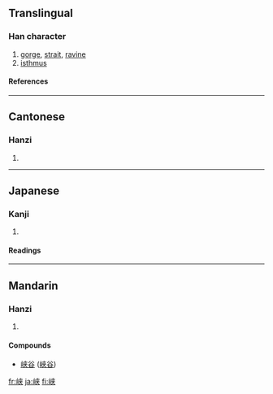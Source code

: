 {{see|峽}}

==Translingual==
===Han character===
{{Han char|rn=46|rad=山|as=06|sn=9|four=|canj=山大廿 (UKT)}}
# [[gorge]], [[strait]], [[ravine]]
# [[isthmus]]
====References====
{{Han ref|kx=0311.061|dkj=08068|hdz=10770.040|uh=5CE1|ud=23777}}
----
==Cantonese==
===Hanzi===
{{yue-hanzi|jyut=|y=haap6}}
# {{defn|Cantonese}}
----
==Japanese==
===Kanji===
{{ja-kanji|grade=c|rs=山06}}
# {{defn|Japanese}} 
====Readings====
{{ja-readings|on=[[きょう]] (kyō), [[こう]] (kō)|kun=[[はざま]] (hazama)}}
----
==Mandarin==
===Hanzi===
{{cmn-hanzi|tra=峽|pin=[[xiá]] ([[xia2]])|wg=hsia<sup>2</sup>}}
# {{defn|Mandarin}}

====Compounds====
* [[峡谷]] ([[峽谷]])

[[fr:峡]]
[[ja:峡]]
[[fi:峡]]